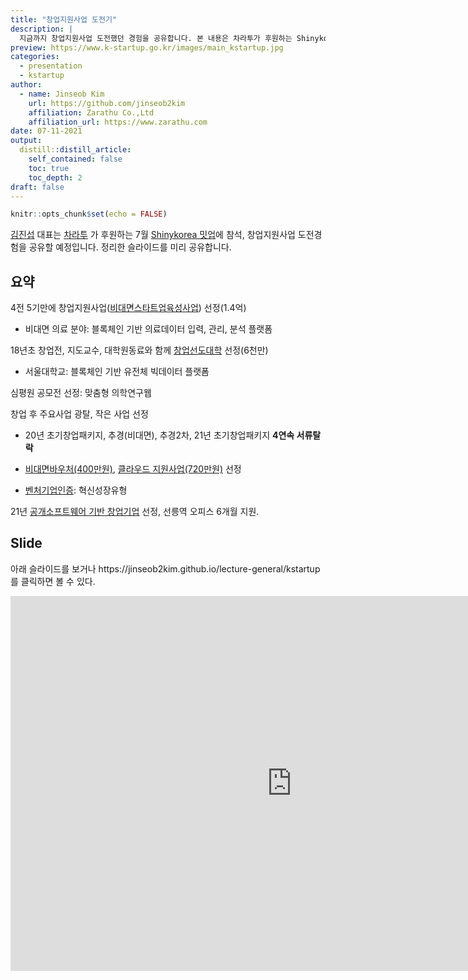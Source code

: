 ```yaml
---
title: "창업지원사업 도전기"
description: |
  지금까지 창업지원사업 도전했던 경험을 공유합니다. 본 내용은 차라투가 후원하는 Shinykorea 7월 밋업에서 발표할 예정입니다. 
preview: https://www.k-startup.go.kr/images/main_kstartup.jpg
categories:
  - presentation
  - kstartup
author:
  - name: Jinseob Kim
    url: https://github.com/jinseob2kim
    affiliation: Zarathu Co.,Ltd
    affiliation_url: https://www.zarathu.com
date: 07-11-2021
output:
  distill::distill_article:
    self_contained: false
    toc: true
    toc_depth: 2
draft: false
---
```


```r
knitr::opts_chunk$set(echo = FALSE)
```

[김진섭](https://github.com/jinseob2kim) 대표는 [차라투](https://www.zarathu.com) 가 후원하는 7월 [Shinykorea 밋업](https://github.com/shinykorea/Meetup)에 참석, 창업지원사업 도전경험을 공유할 예정입니다. 정리한 슬라이드를 미리 공유합니다. 



## 요약

4전 5기만에 창업지원사업([비대면스타트업육성사업](https://pf.kakao.com/_XsuxgC/79525247)) 선정(1.4억)

* 비대면 의료 분야:  블록체인 기반 의료데이터 입력, 관리, 분석 플랫폼


18년초 창업전, 지도교수, 대학원동료와 함께 [창업선도대학](https://www.k-startup.go.kr/univ/main/prm/HistoryList.do) 선정(6천만)

* 서울대학교: 블록체인 기반 유전체 빅데이터 플랫폼

심평원 공모전 선정: 맞춤형 의학연구웹


창업 후 주요사업 광탈, 작은 사업 선정

* 20년 초기창업패키지, 추경(비대면), 추경2차, 21년 초기창업패키지 **4연속 서류탈락**

* [비대면바우처(400만원)](https://me2.do/x50u16TK), [클라우드 지원사업(720만원)](https://www.jobaba.net/fntn/dtl.do?seq=10794&recom=Y) 선정

* [벤처기업인증](https://pf.kakao.com/_XsuxgC/73501491): 혁신성장유형


21년 [공개소프트웨어 기반 창업기업](https://www.oss.kr/notice/show/16c54b9d-cb52-4606-b03e-ec9aad584936?page=1) 선정, 선릉역 오피스 6개월 지원.



## Slide

아래 슬라이드를 보거나 https://jinseob2kim.github.io/lecture-general/kstartup 를 클릭하면 볼 수 있다.

<iframe src="https://jinseob2kim.github.io/lecture-general/kstartup" width="900" height="600" style="border: none;"></iframe>


